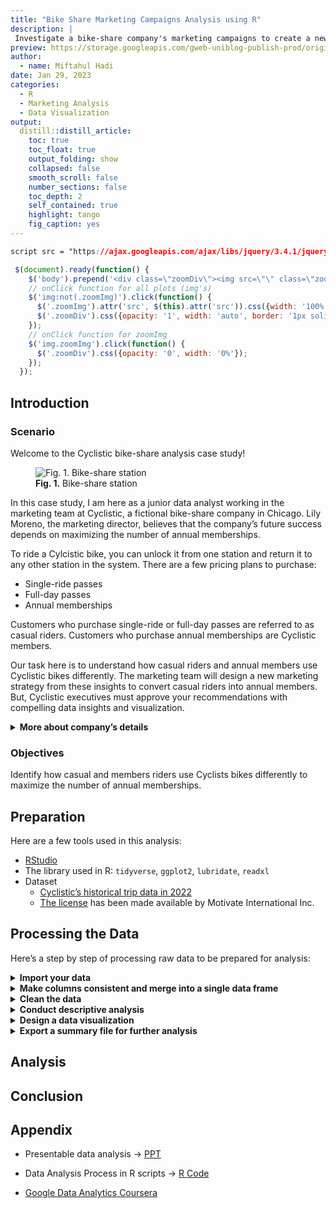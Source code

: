 ```yaml
---
title: "Bike Share Marketing Campaigns Analysis using R"
description: |
 Investigate a bike-share company's marketing campaigns to create a new one that is more profitable for the company. 
preview: https://storage.googleapis.com/gweb-uniblog-publish-prod/original_images/image1_hH9B4gs.jpg
author:
  - name: Miftahul Hadi
date: Jan 29, 2023
categories:
  - R
  - Marketing Analysis
  - Data Visualization
output:
  distill::distill_article:
    toc: true
    toc_float: true
    output_folding: show
    collapsed: false
    smooth_scroll: false
    number_sections: false
    toc_depth: 2
    self_contained: true
    highlight: tango
    fig_caption: yes
---
```


```css
script src = "https://ajax.googleapis.com/ajax/libs/jquery/3.4.1/jquery.min.js"
```

```js
 $(document).ready(function() {
    $('body').prepend('<div class=\"zoomDiv\"><img src=\"\" class=\"zoomImg\"></div>');
    // onClick function for all plots (img's)
    $('img:not(.zoomImg)').click(function() {
      $('.zoomImg').attr('src', $(this).attr('src')).css({width: '100%'});
      $('.zoomDiv').css({opacity: '1', width: 'auto', border: '1px solid white', borderRadius: '5px', position: 'fixed', top: '50%', left: '50%', marginRight: '-50%', transform: 'translate(-50%, -50%)', boxShadow: '0px 0px 50px #888888', zIndex: '50', overflow: 'auto', maxHeight: '100%'});
    });
    // onClick function for zoomImg
    $('img.zoomImg').click(function() {
      $('.zoomDiv').css({opacity: '0', width: '0%'}); 
    });
  });
```

## Introduction

### Scenario

Welcome to the Cyclistic bike-share analysis case study!

![**Fig. 1.** Bike-share station](https://storage.googleapis.com/gweb-uniblog-publish-prod/original_images/image1_hH9B4gs.jpg)

In this case study, I am here as a junior data analyst working in the marketing team at Cyclistic, a fictional bike-share company in Chicago. Lily Moreno, the marketing director, believes that the company's future success depends on maximizing the number of annual memberships.

To ride a Cylcistic bike, you can unlock it from one station and return it to any other station in the system. There are a few pricing plans to purchase:

-   Single-ride passes
-   Full-day passes
-   Annual memberships

Customers who purchase single-ride or full-day passes are referred to as casual riders. Customers who purchase annual memberships are Cyclistic members.

Our task here is to understand how casual riders and annual members use Cyclistic bikes differently. The marketing team will design a new marketing strategy from these insights to convert casual riders into annual members. But, Cyclistic executives must approve your recommendations with compelling data insights and visualization.

<details>

<summary><b>More about company's details</b></summary>

In 2016, Cyclistic launched a successful bike-share offering. Since then, the program has grown to a fleet of 5,824 bicycles that are geo-tracked and locked into a network of 692 stations across Chicago. The bikes can be unlocked from one station and returned to any other station in the system at any time.

Until now, Cyclistic's marketing strategy relied on building general awareness and appealing to broad consumer segments. One approach that helped make these things possible was the flexibility of its pricing plans: single-ride passes, full-day passes, and annual memberships. Customers who purchase single-ride or full-day passes are referred to as casual riders. Customers who purchase annual memberships are Cyclistic members.

Cyclistic's finance analysts have concluded that annual members are much more profitable than casual riders. Although the pricing flexibility helps Cyclistic attract more customers, Moreno believes that maximizing the number of annual members will be key to future growth. Rather than creating a marketing campaign targeting all-new customers, Moreno believes there is a good chance to convert casual riders into members. She notes that casual riders are already aware of the Cyclistic program and have chosen Cyclistic for their mobility needs.

Moreno has set a clear goal: Design marketing strategies aimed at converting casual riders into annual members. In order to do that, however, the marketing analyst team needs to better understand how annual members and casual riders differ, why casual riders would buy a membership, and how digital media could affect their marketing tactics. Moreno and her team are interested in analyzing the Cyclistic historical bike trip data to identify trends.

</details>

### Objectives

Identify how casual and members riders use Cyclists bikes differently to maximize the number of annual memberships.

## Preparation

Here are a few tools used in this analysis:

-   [RStudio](https://posit.co/)
-   The library used in R: `tidyverse`, `ggplot2`, `lubridate`, `readxl`
-   Dataset
    -   [Cyclistic's historical trip data in 2022](https://divvy-tripdata.s3.amazonaws.com/index.html)
    -   [The license](https://www.divvybikes.com/data-license-agreement) has been made available by Motivate International Inc.

## Processing the Data

Here's a step by step of processing raw data to be prepared for analysis:

<details>

<summary><b>Import your data</b></summary>

To connect the data to the R environment, the step as follows:

-   First, download the previous 12 months' Cyclistic trips in .csv format.
-   Second, convert the data from .csv to xlsx format. Store it in a new folder (e.g. "\~/bike-project/xlsx-version")
-   Next, load the library used in this analysis and set the main directory where the data is stored.

```r
library(tidyverse)
library(ggplot2)
library(lubridate)
library(readxl)
#setwd("C:/Users/LENOVO/Documents/bike-project/xlsx-version")
#setwd is not used because of web development circumstances
```

-   Using the `readxl` library, load the data and give the name each month.

```r
m1_2022 <- read_xlsx("C:/Users/LENOVO/Documents/bike-project/xlsx-version/202201-divvy-tripdata.xlsx")
m2_2022 <- read_xlsx("C:/Users/LENOVO/Documents/bike-project/xlsx-version/202202-divvy-tripdata.xlsx")
m3_2022 <- read_xlsx("C:/Users/LENOVO/Documents/bike-project/xlsx-version/202203-divvy-tripdata.xlsx")
m4_2022 <- read_xlsx("C:/Users/LENOVO/Documents/bike-project/xlsx-version/202204-divvy-tripdata.xlsx")
m5_2022 <- read_xlsx("C:/Users/LENOVO/Documents/bike-project/xlsx-version/202205-divvy-tripdata.xlsx")
m6_2022 <- read_xlsx("C:/Users/LENOVO/Documents/bike-project/xlsx-version/202206-divvy-tripdata.xlsx")
m7_2022 <- read_xlsx("C:/Users/LENOVO/Documents/bike-project/xlsx-version/202207-divvy-tripdata.xlsx")
m8_2022 <- read_xlsx("C:/Users/LENOVO/Documents/bike-project/xlsx-version/202208-divvy-tripdata.xlsx")
m9_2022 <- read_xlsx("C:/Users/LENOVO/Documents/bike-project/xlsx-version/202209-divvy-tripdata.xlsx")
m10_2022 <- read_xlsx("C:/Users/LENOVO/Documents/bike-project/xlsx-version/202210-divvy-tripdata.xlsx")
m11_2022 <- read_xlsx("C:/Users/LENOVO/Documents/bike-project/xlsx-version/202211-divvy-tripdata.xlsx")
m12_2022 <- read_xlsx("C:/Users/LENOVO/Documents/bike-project/xlsx-version/202212-divvy-tripdata.xlsx")

#("C:/Users/LENOVO/Documents/bike-project/xlsx-version") still used because of web development circumstances
```

</details>

<details>

<summary><b>Make columns consistent and merge into a single data frame</b></summary>

To make columns ready to analysis, here's the step:

-   Firstly, check the columns name of each months trips data.

```r
colnames(m1_2022)
colnames(m2_2022)
colnames(m3_2022)
colnames(m4_2022)
colnames(m5_2022)
colnames(m6_2022)
colnames(m7_2022)
colnames(m8_2022)
colnames(m9_2022)
colnames(m10_2022)
colnames(m11_2022)
colnames(m12_2022)
```

-   After that, check the data types.

```r
str(m1_2022)
str(m2_2022)
str(m3_2022)
str(m4_2022)
str(m5_2022)
str(m6_2022)
str(m7_2022)
str(m8_2022)
str(m9_2022)
str(m10_2022)
str(m11_2022)
str(m12_2022)
```

-   Change the data types if you find a column that differs from the rest of the columns in another file.

-   Lastly, combine all sheets into one single data frame and named it `all_trips`.

```r
all_trips <- bind_rows(m1_2022, m2_2022, m3_2022, 
                       m4_2022, m5_2022, m6_2022, 
                       m7_2022, m8_2022, m9_2022, 
                       m10_2022, m11_2022, m12_2022)
```

</details>

<details>

<summary><b>Clean the data</b></summary>

After combine all month trips data, we can clean them to be ready to analysis. Here's the step:

-   Remove a few unused column.

```r
all_trips <- all_trips %>%
  select(-c(start_lat, start_lng, end_lat, end_lng))
```

-   Check the data frame attributes.

```r
colnames(all_trips)   #list of column names
nrow(all_trips)       #total row
dim(all_trips)        #total dimension
head(all_trips)       #view first 6 rows
str(all_trips)        #see list of data types
summary(all_trips)    #statistical summary
```

-   Check if there's any problem in memberships column

```r
unique(all_trips$member_casual) #for unique value
table(all_trips$member_casual)  #total unique value
```

-   As we know, memberships program in Cyclists only have two, casual and members riders. So, if there's any dualism value (e.g. subscriber instead of members), change the value.

```r
all_trips <- all_trips %>% 
mutate(member_casual = recode(member_casual, "Subscriber" = "member", "Customer" = "casual"))
```

-   Add columns that list the date, month, day, and year of each ride.

```r
all_trips$date <- as.Date(all_trips$started_at) #The default format is yyyy-mm-dd
all_trips$month <- format(as.Date(all_trips$date), "%m")
all_trips$day <- format(as.Date(all_trips$date), "%d")
all_trips$year <- format(as.Date(all_trips$date), "%Y")
all_trips$day_of_week <- format(as.Date(all_trips$date), "%A")
```

-   Make a new column that shows different time of started ride to ended ride.

```r
all_trips$ride_length <- difftime(all_trips$ended_at,all_trips$started_at)
```

-   After creating a new column, inspect the columns data types to make sure.

```r
str(all_trips)
```

-   After checking the data types, we found that `ride_length` column still not in numeric types.

```r
is.numeric(all_trips$ride_length) #to check if the ride length was in number/factor
all_trips$ride_length <- as.numeric(all_trips$ride_length)
is.numeric(all_trips$ride_length)
```

-   We found that there is two `ride_length` column. Remove bad data to make it consistent.

```r
all_trips <- select(all_trips, -c(ride_of_length))
```

-   After creating a `ride length` column, there's some data that peculiar (minus ride length). Remove it using `subset` function, because its a bad data.

```r
all_trips_v2 <- subset(all_trips, ride_length>0)     #include only ride length over 0 s
```

</details>

<details>

<summary><b>Conduct descriptive analysis</b></summary>

In order to identify trends and relationships in the data, we can conduct descriptive analysis. Here's the steps:

-   First, we can summarize the rider behavior based on `ride_length` column. For example longest & shortest ride and average ride length.

```r
mean(all_trips_v2$ride_length)
median(all_trips_v2$ride_length)
max(all_trips_v2$ride_length)
min(all_trips_v2$ride_length)
summary(all_trips_v2$ride_length)
```

-   Compare members and casual riders based on average ride length or number of rides.

```r
member_compare <- all_trips_v2 %>%                #call dataset
  drop_na(member_casual) %>%                      #drop empty data
  group_by(membership_type = member_casual) %>%   #group the data by members type
  summarize(average_ride_length = mean(ride_length), number_of_rides = n())  #summarize them with avg and number of rides

View(member_compare)      #view new data frame
```

-   Do a comparison of average ride time by each `day_of_week` column.

```r

#Reorder the levels of day_of_week column with Sunday as the first

all_trips_v2$day_of_week <- ordered(all_trips_v2$day_of_week, levels = c("Sunday", "Monday", "Tuesday", "Wednesday", "Thursday", "Friday", "Saturday"))

#Summarize them based on day of the week

avg_member_per_day <- all_trips_v2 %>%
  drop_na(member_casual) %>% 
  group_by(membership_type = member_casual, day_of_week) %>% 
  summarize(average_ride_length = mean(ride_length))

View(avg_member_per_day)
```

-   Lastly, let's count the number of rides by members type and weekday using `ride_id` column.

```r
### first check the ride_id duplicate to count number of ride
sum(duplicated(all_trips_v2$ride_id))

### if zero, lets goo
membertype_per_day <- all_trips_v2 %>%
  drop_na(member_casual) %>% 
  group_by(membership_type = member_casual, day_of_week) %>% 
  summarise(number_of_rides = n(), average_ride_length = mean(ride_length)) %>% #n() for counting 
  arrange(day_of_week)

View(membertype_per_day)
```

</details>

<details>

<summary><b>Design a data visualization</b></summary>

For the next phase, we visualize what has been describe in the analysis process. Here's the step:

-   First, we can visualize number of rides by membership type. This will helps us to understand which riders have the highest number of rides.

```r
ggplot(data = membertype_per_day, mapping = aes(x = day_of_week, y = (number_of_rides/1000), fill = membership_type)) + 
  geom_col(position = "dodge") +
  labs(title = "Number of Rides by Membership Type in 2022", 
       x = "", y = "Number of Rides<br><span style = 'font-size:8pt'>(in thousand)</span>", 
       fill = "Membership Type")+
  theme(axis.title.y = ggtext::element_markdown())

#save the data viz in .png format
ggsave(filename = "number-of-rides.png", width = 6.86, height = 4.11, dpi=300)
```

-   Next, visualize the average duration by members type each day of the week.

```r
ggplot(data = membertype_per_day, mapping = aes(x = day_of_week, y = average_ride_length, fill = membership_type)) + 
  geom_col(position = "dodge") +
  labs(title = "Average Duration by Membership Type in 2022", 
       x = "", y = "Average Duration<br><span style = 'font-size:8pt'>(in second)</span>", 
       fill = "Membership Type")+
  theme(axis.title.y = ggtext::element_markdown())

#save the data viz in .png format
ggsave(filename = "avg-duration.png", width = 6.86, height = 4.11, dpi=300)
```

-   To find a potential days to promote memberships program to casual riders, we need to identify which day with the most number of rides by casual riders.

```r
#filter the dataframe by only casual riders
highest_day_nor <- membertype_per_day %>% 
  filter(membership_type == "casual") %>% 
  arrange(desc(number_of_rides))

  ggplot(data = highest_day_nor, mapping = aes(x = (number_of_rides/1000), y = (day_of_week = reorder(day_of_week, number_of_rides)))) + 
    geom_col() +
    labs(title = "Number of Rides Per Day by Casual Riders", 
        x = "Number of Rides<br><span style = 'font-size:8pt'>(in thousand)</span>", y = "")+
    theme(axis.title.x = ggtext::element_markdown())

#save the graph  
ggsave(filename = "high-nor-day.png", width = 6.86, height = 4.11, dpi=300)
```

</details>

<details>

<summary><b>Export a summary file for further analysis</b></summary>

To export a summary data frame into a csv format, here's the code

```r
write.csv(member_compare, file = "all_member_compare.csv")
write.csv(membertype_per_day, file = "by_day_member_compare.csv")
```

</details>


## Analysis




## Conclusion

## Appendix

-   Presentable data analysis → [PPT](https://docs.google.com/presentation/d/1wpt7qPzR-BEXo2--5i8QVYMetcrwlUB80-9rKWjD6qk/edit#slide=id.p)

-   Data Analysis Process in R scripts → [R Code](https://www.kaggle.com/code/miftahulhadii/2022-bike-share-analysis-case-study)

-   [Google Data Analytics Coursera](https://www.coursera.org/professional-certificates/google-data-analytics)
